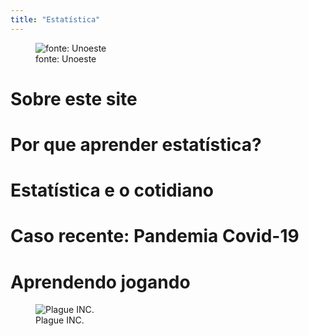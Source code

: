 ```yaml
---
title: "Estatística"
---
```


![fonte: Unoeste](figs\estt.jpg)

# Sobre este site

# Por que aprender estatística?

# Estatística e o cotidiano

# Caso recente: Pandemia Covid-19

# Aprendendo jogando

![Plague INC.](figs\plague.jpg)
